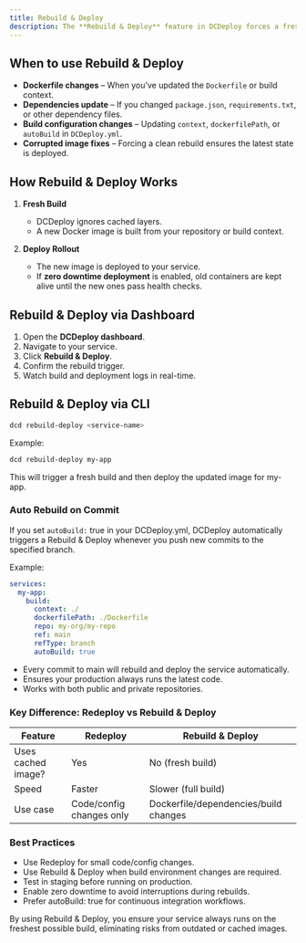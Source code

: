 ```yaml
---
title: Rebuild & Deploy
description: The **Rebuild & Deploy** feature in DCDeploy forces a fresh build of your service and then redeploys it. This is different from a normal **Redeploy**, which may reuse the latest built image. With **Rebuild & Deploy**, the entire Docker image is rebuilt from scratch and then rolled out.
---
```


## When to use Rebuild & Deploy

- **Dockerfile changes** – When you’ve updated the `Dockerfile` or build context.  
-  **Dependencies update** – If you changed `package.json`, `requirements.txt`, or other dependency files.  
-  **Build configuration changes** – Updating `context`, `dockerfilePath`, or `autoBuild` in `DCDeploy.yml`.  
-  **Corrupted image fixes** – Forcing a clean rebuild ensures the latest state is deployed.  


## How Rebuild & Deploy Works

1. **Fresh Build**  
   - DCDeploy ignores cached layers.  
   - A new Docker image is built from your repository or build context.  

2. **Deploy Rollout**  
   - The new image is deployed to your service.  
   - If **zero downtime deployment** is enabled, old containers are kept alive until the new ones pass health checks.  


## Rebuild & Deploy via Dashboard

1. Open the **DCDeploy dashboard**.  
2. Navigate to your service.  
3. Click **Rebuild & Deploy**.  
4. Confirm the rebuild trigger.  
5. Watch build and deployment logs in real-time.  


## Rebuild & Deploy via CLI

```bash
dcd rebuild-deploy <service-name>
```

Example:

```bash
dcd rebuild-deploy my-app
```

This will trigger a fresh build and then deploy the updated image for my-app.


### Auto Rebuild on Commit

If you set `autoBuild:` true in your DCDeploy.yml, DCDeploy automatically triggers a Rebuild & Deploy whenever you push new commits to the specified branch.

Example:

```yaml
services:
  my-app:
    build:
      context: ./
      dockerfilePath: ./Dockerfile
      repo: my-org/my-repo
      ref: main
      refType: branch
      autoBuild: true
```

- Every commit to main will rebuild and deploy the service automatically.
- Ensures your production always runs the latest code.
- Works with both public and private repositories.


### Key Difference: Redeploy vs Rebuild & Deploy
| Feature            | Redeploy                   | Rebuild & Deploy                  |
|-------------------|---------------------------|----------------------------------|
| Uses cached image? | Yes                        | No (fresh build)                 |
| Speed             | Faster                     | Slower (full build)              |
| Use case          | Code/config changes only   | Dockerfile/dependencies/build changes |


### Best Practices
- Use Redeploy for small code/config changes.
- Use Rebuild & Deploy when build environment changes are required.
- Test in staging before running on production.
- Enable zero downtime to avoid interruptions during rebuilds.
- Prefer autoBuild: true for continuous integration workflows.

By using Rebuild & Deploy, you ensure your service always runs on the freshest possible build, eliminating risks from outdated or cached images.

